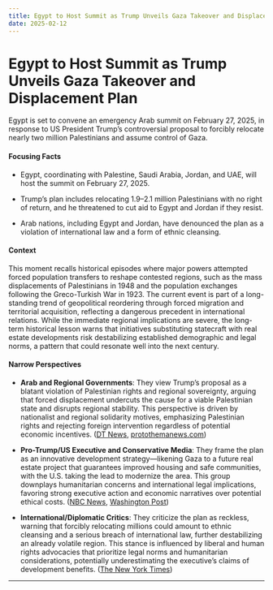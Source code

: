 ```yaml
---
title: Egypt to Host Summit as Trump Unveils Gaza Takeover and Displacement Plan
date: 2025-02-12
---
```


# Egypt to Host Summit as Trump Unveils Gaza Takeover and Displacement Plan

Egypt is set to convene an emergency Arab summit on February 27, 2025, in response to US President Trump’s controversial proposal to forcibly relocate nearly two million Palestinians and assume control of Gaza.

#### Focusing Facts

- Egypt, coordinating with Palestine, Saudi Arabia, Jordan, and UAE, will host the summit on February 27, 2025.

- Trump’s plan includes relocating 1.9–2.1 million Palestinians with no right of return, and he threatened to cut aid to Egypt and Jordan if they resist.

- Arab nations, including Egypt and Jordan, have denounced the plan as a violation of international law and a form of ethnic cleansing.

#### Context

This moment recalls historical episodes where major powers attempted forced population transfers to reshape contested regions, such as the mass displacements of Palestinians in 1948 and the population exchanges following the Greco-Turkish War in 1923. The current event is part of a long-standing trend of geopolitical reordering through forced migration and territorial acquisition, reflecting a dangerous precedent in international relations. While the immediate regional implications are severe, the long-term historical lesson warns that initiatives substituting statecraft with real estate developments risk destabilizing established demographic and legal norms, a pattern that could resonate well into the next century.

#### Narrow Perspectives

- **Arab and Regional Governments**: They view Trump’s proposal as a blatant violation of Palestinian rights and regional sovereignty, arguing that forced displacement undercuts the cause for a viable Palestinian state and disrupts regional stability. This perspective is driven by nationalist and regional solidarity motives, emphasizing Palestinian rights and rejecting foreign intervention regardless of potential economic incentives. ([DT News](https://www.newsofbahrain.com/world/108440.html), [protothemanews.com](https://en.protothema.gr/2025/02/07/egypt-and-11-other-countries-coordinate-their-actions-against-trumps-plan-to-expel-palestinians-from-gaza/))

- **Pro-Trump/US Executive and Conservative Media**: They frame the plan as an innovative development strategy—likening Gaza to a future real estate project that guarantees improved housing and safe communities, with the U.S. taking the lead to modernize the area. This group downplays humanitarian concerns and international legal implications, favoring strong executive action and economic narratives over potential ethical costs. ([NBC News](https://www.nbcnews.com/politics/donald-trump/trump-says-palestinians-wouldnt-allowed-back-gaza-plan-rcna191491), [Washington Post](https://www.washingtonpost.com/world/2025/02/10/israel-war-gaza-ceasefire-hostages-news-hamas/))

- **International/Diplomatic Critics**: They criticize the plan as reckless, warning that forcibly relocating millions could amount to ethnic cleansing and a serious breach of international law, further destabilizing an already volatile region. This stance is influenced by liberal and human rights advocacies that prioritize legal norms and humanitarian considerations, potentially underestimating the executive’s claims of development benefits. ([The New York Times](https://www.nytimes.com/2025/02/10/us/politics/trump-jordan-egypt-gaza-development.html))

---
